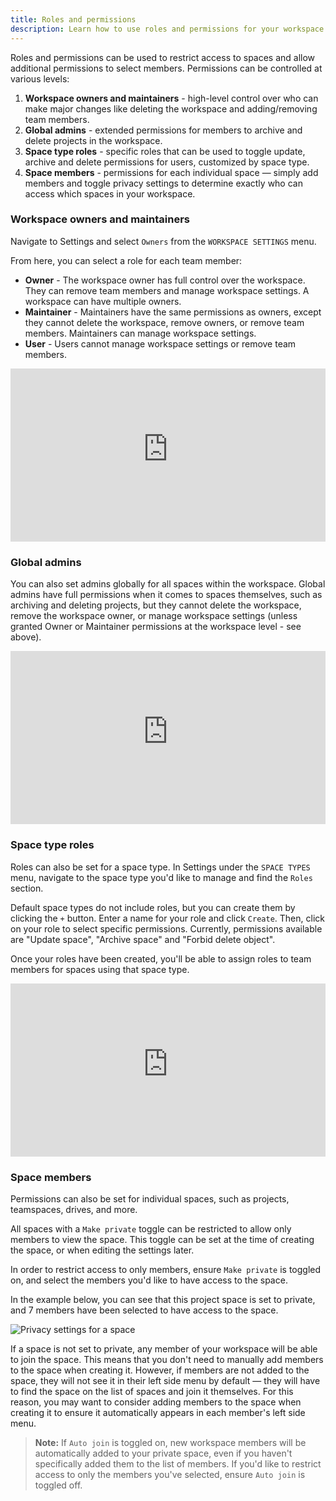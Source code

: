 ```yaml
---
title: Roles and permissions
description: Learn how to use roles and permissions for your workspace and projects.
---
```



Roles and permissions can be used to restrict access to spaces and allow additional permissions to select members. Permissions can be controlled at various levels:

1. **Workspace owners and maintainers** - high-level control over who can make major changes like deleting the workspace and adding/removing team members. 
2. **Global admins** - extended permissions for members to archive and delete projects in the workspace.
3. **Space type roles** - specific roles that can be used to toggle update, archive and delete permissions for users, customized by space type.
4. **Space members** - permissions for each individual space — simply add members and toggle privacy settings to determine exactly who can access which spaces in your workspace.


### Workspace owners and maintainers

Navigate to Settings and select `Owners` from the `WORKSPACE SETTINGS` menu.

From here, you can select a role for each team member:

- **Owner** - The workspace owner has full control over the workspace. They can remove team members and manage workspace settings. A workspace can have multiple owners.
- **Maintainer** - Maintainers have the same permissions as owners, except they cannot delete the workspace, remove owners, or remove team members. Maintainers can manage workspace settings.
- **User** - Users cannot manage workspace settings or remove team members.

<div style="position: relative; padding-top: 55.00000000000001%;">
  <iframe
    src="https://customer-davn16od7sue0s1k.cloudflarestream.com/229f8cc355f8f6e77e798a6bf88dfbf3/iframe?poster=https%3A%2F%2Fcustomer-davn16od7sue0s1k.cloudflarestream.com%2F229f8cc355f8f6e77e798a6bf88dfbf3%2Fthumbnails%2Fthumbnail.jpg%3Ftime%3D%26height%3D600"
    loading="lazy"
    style="border: none; position: absolute; top: 0; left: 0; height: 100%; width: 100%;"
    allow="accelerometer; gyroscope; autoplay; encrypted-media; picture-in-picture;"
    allowfullscreen="true"
  ></iframe>
</div>

### Global admins

You can also set admins globally for all spaces within the workspace. Global admins have full permissions when it comes to spaces themselves, such as archiving and deleting projects, but they cannot delete the workspace, remove the workspace owner, or manage workspace settings (unless granted Owner or Maintainer permissions at the workspace level - see above).

<div style="position: relative; padding-top: 55.00000000000001%;">
  <iframe
    src="https://customer-davn16od7sue0s1k.cloudflarestream.com/7f95ee03037dfea0cde563e70fdf6e8f/iframe?poster=https%3A%2F%2Fcustomer-davn16od7sue0s1k.cloudflarestream.com%2F7f95ee03037dfea0cde563e70fdf6e8f%2Fthumbnails%2Fthumbnail.jpg%3Ftime%3D%26height%3D600"
    loading="lazy"
    style="border: none; position: absolute; top: 0; left: 0; height: 100%; width: 100%;"
    allow="accelerometer; gyroscope; autoplay; encrypted-media; picture-in-picture;"
    allowfullscreen="true"
  ></iframe>
</div>

### Space type roles

Roles can also be set for a space type. In Settings under the `SPACE TYPES` menu, navigate to the space type you'd like to manage and find the `Roles` section.

Default space types do not include roles, but you can create them by clicking the `+` button. Enter a name for your role and click `Create`. Then, click on your role to select specific permissions. Currently, permissions available are "Update space", "Archive space" and "Forbid delete object".

Once your roles have been created, you'll be able to assign roles to team members for spaces using that space type.

<div style="position: relative; padding-top: 55.00000000000001%;">
  <iframe
    src="https://customer-davn16od7sue0s1k.cloudflarestream.com/0fa1ff6988d0cf77cc60cf928b8c1868/iframe?poster=https%3A%2F%2Fcustomer-davn16od7sue0s1k.cloudflarestream.com%2F0fa1ff6988d0cf77cc60cf928b8c1868%2Fthumbnails%2Fthumbnail.jpg%3Ftime%3D%26height%3D600"
    loading="lazy"
    style="border: none; position: absolute; top: 0; left: 0; height: 100%; width: 100%;"
    allow="accelerometer; gyroscope; autoplay; encrypted-media; picture-in-picture;"
    allowfullscreen="true"
  ></iframe>
</div>

### Space members

Permissions can also be set for individual spaces, such as projects, teamspaces, drives, and more.

All spaces with a `Make private` toggle can be restricted to allow only members to view the space. This toggle can be set at the time of creating the space, or when editing the settings later.

In order to restrict access to only members, ensure `Make private` is toggled on, and select the members you'd like to have access to the space.

In the example below, you can see that this project space is set to private, and 7 members have been selected to have access to the space.

<Image
  src={spacesMakePrivate}
  alt="Privacy settings for a space"
  inferSize
  quality="max"
/>

If a space is not set to private, any member of your workspace will be able to join the space. This means that you don't need to manually add members to the space when creating it. However, if members are not added to the space, they will not see it in their left side menu by default — they will have to find the space on the list of spaces and join it themselves. For this reason, you may want to consider adding members to the space when creating it to ensure it automatically appears in each member's left side menu.

> **Note:** If `Auto join` is toggled on, new workspace members will be automatically added to your private space, even if you haven't specifically added them to the list of members. If you'd like to restrict access to only the members you've selected, ensure `Auto join` is toggled off. 